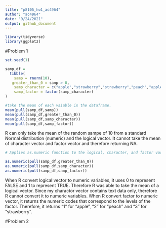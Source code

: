 ```yaml
---
title: "p8105_hw1_ac4964"
author: "ac4964"
date: "9/24/2021"
output: github_document
---
```


```r
library(tidyverse)
library(ggplot2)
```


#Problem 1

```r
set.seed(1)

samp_df = 
  tibble(
    samp = rnorm(10),
   greater_than_0 = samp > 0,
    samp_character = c("apple","strawberry","strawberry","peach","apple","peach","peach","apple", "peach","strawberry"),
    samp_factor = factor(samp_character)
)


```


```r

#take the mean of each vaiable in the dataframe.
mean(pull(samp_df,samp))
mean(pull(samp_df,greater_than_0))
mean(pull(samp_df,samp_character))
mean(pull(samp_df,samp_factor))

```

R can only take the mean of the random sampe of 10 from a standard Normal distribution (numeric) and the logical vector.
It cannot take the mean of character vector and factor vector and therefore returning NA.


```r
# Applies as.numeric function to the logical, character, and factor variables.

as.numeric(pull(samp_df,greater_than_0))
as.numeric(pull(samp_df,samp_character))
as.numeric(pull(samp_df,samp_factor))


```

When R convert logical vector to numeric variables, it uses 0 to represent FALSE and 1 to represent TRUE. Therefore R was able to take the mean of a logical vector.
Since my charactor vector contains text data only, therefore R cannot convert it to numeric variables.
When R convert factor to numeric vector, it returns the numeric codes that correspond to the levels of the factor. Therefore, it returns "1" for "apple", "2" for "peach" and "3" for "strawberry".

#Problem 2
